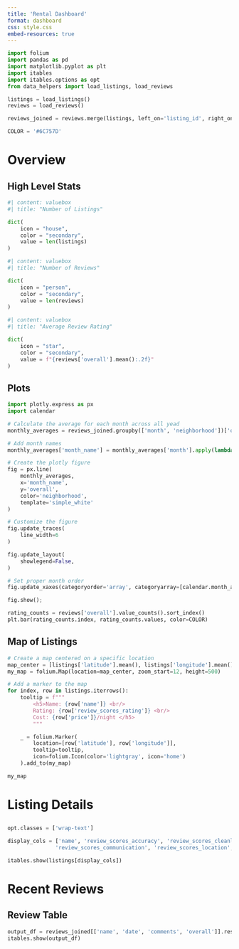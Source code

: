 ```yaml
--- 
title: 'Rental Dashboard'
format: dashboard
css: style.css
embed-resources: true
---
```


```python
import folium
import pandas as pd
import matplotlib.pyplot as plt
import itables
import itables.options as opt
from data_helpers import load_listings, load_reviews

listings = load_listings()
reviews = load_reviews()

reviews_joined = reviews.merge(listings, left_on='listing_id', right_on='id')

COLOR = '#6C757D'
```

# Overview

## High Level Stats {height=25%}

```python
#| content: valuebox
#| title: "Number of Listings"

dict(
    icon = "house",
    color = "secondary",
    value = len(listings)
)
```

```python
#| content: valuebox
#| title: "Number of Reviews"

dict(
    icon = "person",
    color = "secondary",
    value = len(reviews)
)
```

```python
#| content: valuebox
#| title: "Average Review Rating"

dict(
    icon = "star",
    color = "secondary",
    value = f"{reviews['overall'].mean():.2f}"
)
```

## Plots

```python
import plotly.express as px
import calendar

# Calculate the average for each month across all yead
monthly_averages = reviews_joined.groupby(['month', 'neighborhood'])['overall'].mean().reset_index()

# Add month names
monthly_averages['month_name'] = monthly_averages['month'].apply(lambda x: calendar.month_abbr[x])

# Create the plotly figure
fig = px.line(
    monthly_averages,
    x='month_name',
    y='overall',
    color='neighborhood',
    template='simple_white'
)

# Customize the figure
fig.update_traces(
    line_width=6
)

fig.update_layout(
    showlegend=False,
)

# Set proper month order
fig.update_xaxes(categoryorder='array', categoryarray=[calendar.month_abbr[i] for i in range(1, 13)])

fig.show();
```

```python
rating_counts = reviews['overall'].value_counts().sort_index()
plt.bar(rating_counts.index, rating_counts.values, color=COLOR)
```

## Map of Listings

```python
# Create a map centered on a specific location
map_center = [listings['latitude'].mean(), listings['longitude'].mean()]    # Boston
my_map = folium.Map(location=map_center, zoom_start=12, height=500)

# Add a marker to the map
for index, row in listings.iterrows():
    tooltip = f"""
        <h5>Name: {row['name']} <br/>
        Rating: {row['review_scores_rating']} <br/>
        Cost: {row['price']}/night </h5>
        """

    _ = folium.Marker(
        location=[row['latitude'], row['longitude']],
        tooltip=tooltip,
        icon=folium.Icon(color='lightgray', icon='home')
    ).add_to(my_map)

my_map
```

# Listing Details

##
```python
opt.classes = ['wrap-text']

display_cols = ['name', 'review_scores_accuracy', 'review_scores_cleanliness', 'review_scores_checkin',
               'review_scores_communication', 'review_scores_location', 'review_scores_value', 'price']

itables.show(listings[display_cols])
```

# Recent Reviews

## Review Table
```python
output_df = reviews_joined[['name', 'date', 'comments', 'overall']].reset_index(drop=True)
itables.show(output_df)
```
